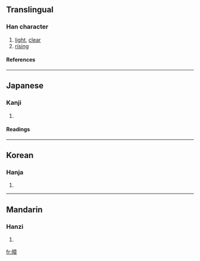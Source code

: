 ==Translingual==
===Han character===
{{Han char|rn=72|rad=日|as=11|sn=15|four=6004<sub>6</sub>|canj=日卜廿十 (AYTJ)}}
# [[light]], [[clear]]
# [[rising]]
====References====
{{Han ref|kx=0499.260|dkj=14133|dj=0868.320|hdz=21534.160|uh=66B2|ud=26290|bh=E5C6|bd=58822}}

----
==Japanese==
===Kanji===
{{ja-kanji|grade=|rs=日11}}
# {{defn|Japanese}} 
====Readings====
{{ja-readings|on=[[しょう]] (shō)|kun=}}

----
==Korean==
===Hanja===
{{ko-hanja|hangeul=장|eumhun=|rv=jang|mr=chang|y=cang}}
# {{defn|Korean}}

----
==Mandarin==
===Hanzi===
{{cmn-hanzi|pin=[[zhāng]] (zhang1)|wg=chang<sup>1</sup>}}
# {{defn|Mandarin}}

[[fr:暲]]